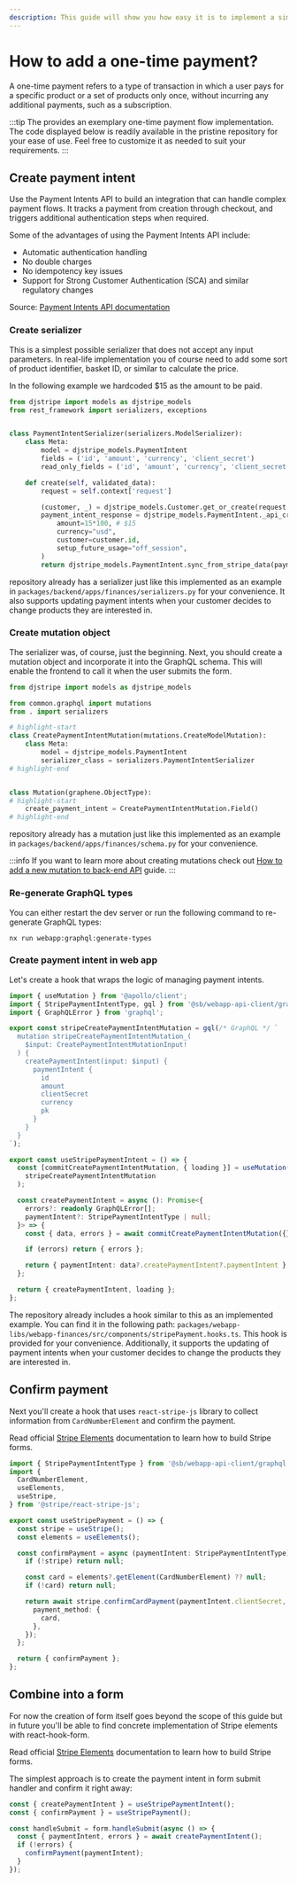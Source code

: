 ```yaml
---
description: This guide will show you how easy it is to implement a simple payment
---
```


# How to add a one-time payment?

A one-time payment refers to a type of transaction in which a user pays for a specific product or a set of products
only once, without incurring any additional payments, such as a subscription.

:::tip
The <ProjectName/> provides an exemplary one-time payment flow implementation. The code displayed below is readily
available in the pristine <ProjectName/> repository for your ease of use. Feel free to customize it as needed to suit
your requirements.
:::

## Create payment intent

Use the Payment Intents API to build an integration that can handle complex payment flows. It tracks a payment from
creation through checkout, and triggers additional authentication steps when required.

Some of the advantages of using the Payment Intents API include:

- Automatic authentication handling
- No double charges
- No idempotency key issues
- Support for Strong Customer Authentication (SCA) and similar regulatory changes

Source: [Payment Intents API documentation](https://stripe.com/docs/payments/payment-intents)

### Create serializer

This is a simplest possible serializer that does not accept any input parameters. In real-life implementation
you of course need to add some sort of product identifier, basket ID, or similar to calculate the price.

In the following example we hardcoded $15 as the amount to be paid.

```python title=packages/backend/apps/finances/serializers.py
from djstripe import models as djstripe_models
from rest_framework import serializers, exceptions


class PaymentIntentSerializer(serializers.ModelSerializer):
    class Meta:
        model = djstripe_models.PaymentIntent
        fields = ('id', 'amount', 'currency', 'client_secret')
        read_only_fields = ('id', 'amount', 'currency', 'client_secret')

    def create(self, validated_data):
        request = self.context['request']

        (customer, _) = djstripe_models.Customer.get_or_create(request.user)
        payment_intent_response = djstripe_models.PaymentIntent._api_create(
            amount=15*100, # $15
            currency="usd",
            customer=customer.id,
            setup_future_usage="off_session",
        )
        return djstripe_models.PaymentIntent.sync_from_stripe_data(payment_intent_response)

```

<ProjectName/> repository already has a serializer just like this implemented as an example in
`packages/backend/apps/finances/serializers.py` for your convenience. It also supports updating payment intents
when your customer decides to change products they are interested in.

### Create mutation object

The serializer was, of course, just the beginning. Next, you should create a mutation object and incorporate it into the
GraphQL schema. This will enable the frontend to call it when the user submits the form.

```python title=packages/backend/apps/finances/schema.py
from djstripe import models as djstripe_models

from common.graphql import mutations
from . import serializers

# highlight-start
class CreatePaymentIntentMutation(mutations.CreateModelMutation):
    class Meta:
        model = djstripe_models.PaymentIntent
        serializer_class = serializers.PaymentIntentSerializer
# highlight-end


class Mutation(graphene.ObjectType):
# highlight-start
    create_payment_intent = CreatePaymentIntentMutation.Field()
# highlight-end
```

<ProjectName/> repository already has a mutation just like this implemented as an example in
`packages/backend/apps/finances/schema.py` for your convenience.

:::info
If you want to learn more about creating mutations check out
[How to add a new mutation to back-end API](../graphql/backend/adding-new-mutation) guide.
:::

### Re-generate GraphQL types

You can either restart the dev server or run the following command to re-generate GraphQL types:

```shell
nx run webapp:graphql:generate-types
```

### Create payment intent in web app

Let's create a hook that wraps the logic of managing payment intents.

```ts
import { useMutation } from '@apollo/client';
import { StripePaymentIntentType, gql } from '@sb/webapp-api-client/graphql';
import { GraphQLError } from 'graphql';

export const stripeCreatePaymentIntentMutation = gql(/* GraphQL */ `
  mutation stripeCreatePaymentIntentMutation_(
    $input: CreatePaymentIntentMutationInput!
  ) {
    createPaymentIntent(input: $input) {
      paymentIntent {
        id
        amount
        clientSecret
        currency
        pk
      }
    }
  }
`);

export const useStripePaymentIntent = () => {
  const [commitCreatePaymentIntentMutation, { loading }] = useMutation(
    stripeCreatePaymentIntentMutation
  );

  const createPaymentIntent = async (): Promise<{
    errors?: readonly GraphQLError[];
    paymentIntent?: StripePaymentIntentType | null;
  }> => {
    const { data, errors } = await commitCreatePaymentIntentMutation({});

    if (errors) return { errors };

    return { paymentIntent: data?.createPaymentIntent?.paymentIntent };
  };

  return { createPaymentIntent, loading };
};
```

The <ProjectName/> repository already includes a hook similar to this as an implemented example. You can find it in
the following path: `packages/webapp-libs/webapp-finances/src/components/stripePayment.hooks.ts`. This hook is provided
for your convenience. Additionally, it supports the updating of payment intents when your customer decides to change
the products they are interested in.


## Confirm payment

Next you'll create a hook that uses `react-stripe-js` library to collect information from `CardNumberElement` and
confirm the payment.

Read official [Stripe Elements](https://stripe.com/docs/stripe-js/react) documentation to learn how to build Stripe
forms.

```ts
import { StripePaymentIntentType } from '@sb/webapp-api-client/graphql';
import {
  CardNumberElement,
  useElements,
  useStripe,
} from '@stripe/react-stripe-js';

export const useStripePayment = () => {
  const stripe = useStripe();
  const elements = useElements();

  const confirmPayment = async (paymentIntent: StripePaymentIntentType) => {
    if (!stripe) return null;

    const card = elements?.getElement(CardNumberElement) ?? null;
    if (!card) return null;

    return await stripe.confirmCardPayment(paymentIntent.clientSecret, {
      payment_method: {
        card,
      },
    });
  };

  return { confirmPayment };
};
```

## Combine into a form

For now the creation of form itself goes beyond the scope of this guide but in future you'll be able to find concrete
implementation of Stripe elements with react-hook-form.

Read official [Stripe Elements](https://stripe.com/docs/stripe-js/react) documentation to learn how to build Stripe
forms.

The simplest approach is to create the payment intent in form submit handler and confirm it right away:

```ts
const { createPaymentIntent } = useStripePaymentIntent();
const { confirmPayment } = useStripePayment();

const handleSubmit = form.handleSubmit(async () => {
  const { paymentIntent, errors } = await createPaymentIntent();
  if (!errors) {
    confirmPayment(paymentIntent);
  }
});
```
